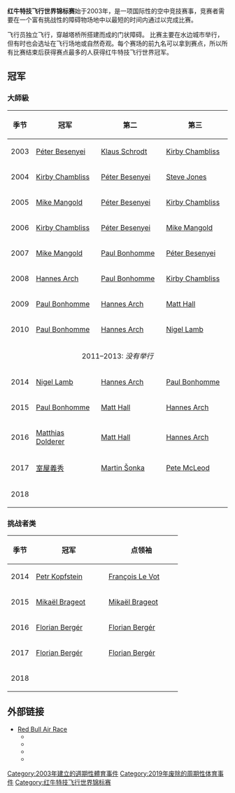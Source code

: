 {{不是|红牛飞行日大赛}}
{{Infobox motorsport championship
|logo            = Red_Bull_Air_Race_Logo.jpg
|caption         = 标识
|category        = {{Interlanguage link|en|飞行赛事|Air racing}}
|inaugural       = 2003
|drivers         = 15<!--Do not change to "Pilots", as this template does not accept that parameter.-->
|teams           = 
|country/region  = [[国际|国际]]
|champion driver = {{flagicon|GBR}} [[Paul_Bonhomme|Paul Bonhomme]]
|champion team   = 
|current_season  = 
|website         = [http://www.redbullairrace.com redbullairrace.com]
}}
'''红牛特技飞行世界锦标赛'''始于2003年，是一项国际性的空中竞技赛事，竞赛者需要在一个富有挑战性的障碍物场地中以最短的时间内通过以完成比赛。

飞行员独立飞行，穿越塔桥所搭建而成的门状障碍。
比赛主要在水边城市举行，但有时也会选址在飞行场地或自然奇观。每个赛场的前九名可以拿到赛点，所以所有比赛结束后获得赛点最多的人获得红牛特技飞行世界冠军。

==冠军==
===大師級===
{| class="wikitable"
!季节
!width="150"|冠军
!width="150"|第二
!width="150"|第三
|-
! 2003
| {{flagicon|HUN}} [[Péter_Besenyei|Péter Besenyei]]
| {{flagicon|DEU}} [[Klaus_Schrodt|Klaus Schrodt]]
| {{flagicon|USA}} [[Kirby_Chambliss|Kirby Chambliss]]
|-
! 2004
| {{flagicon|USA}} [[Kirby_Chambliss|Kirby Chambliss]]
| {{flagicon|HUN}} [[Péter_Besenyei|Péter Besenyei]]
| {{flagicon|GBR}} [[Steve_Jones_(aviator)|Steve Jones]]
|-
! 2005
| {{flagicon|USA}} [[Mike_Mangold|Mike Mangold]]
| {{flagicon|HUN}} [[Péter_Besenyei|Péter Besenyei]]
| {{flagicon|USA}} [[Kirby_Chambliss|Kirby Chambliss]]
|-
! 2006
| {{flagicon|USA}} [[Kirby_Chambliss|Kirby Chambliss]]
| {{flagicon|HUN}} [[Péter_Besenyei|Péter Besenyei]]
| {{flagicon|USA}} [[Mike_Mangold|Mike Mangold]]
|-
! 2007
| {{flagicon|USA}} [[Mike_Mangold|Mike Mangold]]
| {{flagicon|GBR}} [[Paul_Bonhomme|Paul Bonhomme]]
| {{flagicon|HUN}} [[Péter_Besenyei|Péter Besenyei]]
|-
! 2008
| {{flagicon|AUT}} [[Hannes_Arch|Hannes Arch]]
| {{flagicon|GBR}} [[Paul_Bonhomme|Paul Bonhomme]]
| {{flagicon|USA}} [[Kirby_Chambliss|Kirby Chambliss]]
|-
! 2009
| {{flagicon|GBR}} [[Paul_Bonhomme|Paul Bonhomme]]
| {{flagicon|AUT}} [[Hannes_Arch|Hannes Arch]]
| {{flagicon|AUS}} [[Matt_Hall|Matt Hall]]
|-
! 2010
| {{flagicon|GBR}} [[Paul_Bonhomme|Paul Bonhomme]]
| {{flagicon|AUT}} [[Hannes_Arch|Hannes Arch]]
| {{flagicon|GBR}} [[Nigel_Lamb|Nigel Lamb]]
|- style="background:#DDDDDD;"
! align=center colspan=4| 2011–2013: ''没有举行''
|-
! 2014
| {{flagicon|GBR}} [[Nigel_Lamb|Nigel Lamb]]
| {{flagicon|AUT}} [[Hannes_Arch|Hannes Arch]]
| {{flagicon|GBR}} [[Paul_Bonhomme|Paul Bonhomme]]
|-
! 2015
| {{flagicon|GBR}} [[Paul_Bonhomme|Paul Bonhomme]]
| {{flagicon|AUS}} [[Matt_Hall|Matt Hall]]
| {{flagicon|AUT}} [[Hannes_Arch|Hannes Arch]]
|-
! 2016
| {{flagicon|DEU}} [[Matthias_Dolderer|Matthias Dolderer]]
| {{flagicon|AUS}} [[Matt_Hall|Matt Hall]]
| {{flagicon|AUT}} [[Hannes_Arch|Hannes Arch]]
|-
! 2017
| {{flagicon|JPN}} [[室屋義秀|室屋義秀]]
| {{flagicon|CZE}} [[Martin_Šonka|Martin Šonka]]
| {{flagicon|CAN}} [[Pete_McLeod|Pete McLeod]]
|-
! 2018
| {{flagicon|}}
| {{flagicon|}}
| {{flagicon|}}
|}

===挑战者类===
{| class="wikitable"
!季节
!width="150"|冠军
!width="150"|点领袖
|-
! 2014
| {{flagicon|CZE}} [[Petr_Kopfstein|Petr Kopfstein]]
| {{flagicon|FRA}} [[François_Le_Vot|François Le Vot]]
|-
! 2015
| {{flagicon|FRA}} [[Mikaël_Brageot|Mikaël Brageot]]
| {{flagicon|FRA}} [[Mikaël_Brageot|Mikaël Brageot]]
|-
! 2016
| {{flagicon|DEU}} [[Florian_Bergér|Florian Bergér]]
| {{flagicon|DEU}} [[Florian_Bergér|Florian Bergér]]
|-
! 2017
| {{flagicon|DEU}} [[Florian_Bergér|Florian Bergér]]
| {{flagicon|DEU}} [[Florian_Bergér|Florian Bergér]]
|-
! 2018
| {{flagicon|}} 
| {{flagicon|}} 
|}

==外部链接==
{{commons category|Red Bull Air Race}}
* [http://www.redbullairrace.com/ Red Bull Air Race] {{Wayback|url=http://www.redbullairrace.com/ |date=20060720101531 }}
** {{Facebook |redbullairrace}}
** {{twitter  |redbullairrace}}
** {{Instagram|redbullairrace}}
** {{youtube  |user=Redbullairrace}}
{{特技飞行}}
{{DEFAULTSORT:Red Bull Air Race World Championship}}
[[Category:2003年建立的週期性體育事件|Category:2003年建立的週期性體育事件]]
[[Category:2019年废除的周期性体育事件|Category:2019年废除的周期性体育事件]]
[[Category:红牛特技飞行世界锦标赛|Category:红牛特技飞行世界锦标赛]]